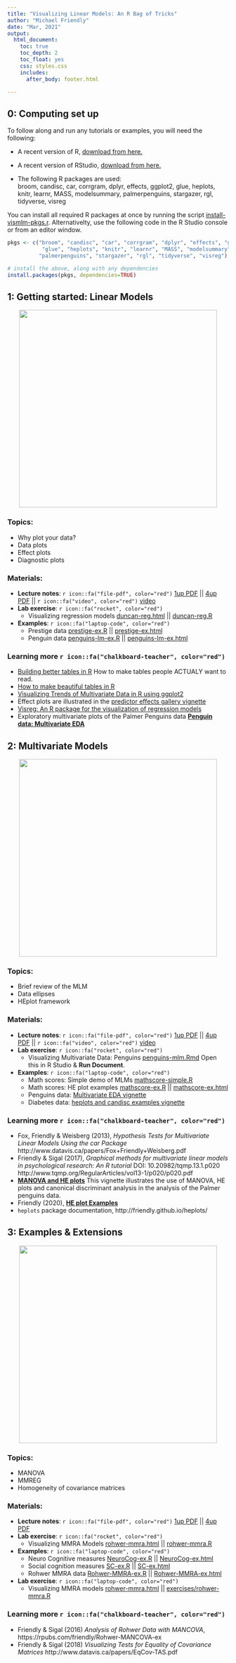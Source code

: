 ```yaml
---
title: "Visualizing Linear Models: An R Bag of Tricks"
author: "Michael Friendly"
date: "Mar, 2021"
output:
  html_document:
    toc: true
    toc_depth: 2
    toc_float: yes
    css: styles.css
    includes:
      after_body: footer.html

---
```


## 0: Computing set up

To follow along and run any tutorials or examples, you will need the following:

- A recent version of R, [download from here.](https://cloud.r-project.org/)
- A recent version of RStudio, [download from here.](https://rstudio.com/products/rstudio/download/#download)

- The following R packages are used:   
broom, candisc, car, corrgram, dplyr, effects, ggplot2, glue, heplots, knitr, learnr, MASS, modelsummary, palmerpenguins, stargazer, rgl, tidyverse, visreg

You can install all required R packages at once by running the script [install-vismlm-pkgs.r](R/install-vismlm-pkgs.r).
Alternativelty, use the following code in the R Studio console or from an editor window.

```r
pkgs <- c("broom", "candisc", "car", "corrgram", "dplyr", "effects", "ggplot2", 
           "glue", "heplots", "knitr", "learnr", "MASS", "modelsummary", 
          "palmerpenguins", "stargazer", "rgl", "tidyverse", "visreg") 

# install the above, along with any dependencies
install.packages(pkgs, dependencies=TRUE)
```


## 1: Getting started: Linear Models

<center>
<img src="images/lec1-banner.png" width="450px"/>
</center>

### Topics:

- Why plot your data?
- Data plots 
- Effect plots 
- Diagnostic plots

### Materials: 

- **Lecture notes**: `r icon::fa("file-pdf", color="red")` [1up PDF](lectures/lecture1.pdf) || [4up PDF](lectures/lecture1-2x2.pdf) || 
  `r icon::fa("video", color="red")` [video](https://www.dropbox.com/s/pwac9ufsbz1r4l1/VisMLM-Lecture1.mp4?dl=0)
- **Lab exercise**: `r icon::fa("rocket", color="red")`
  + Visualizing regression models [duncan-reg.html](exercises/duncan-reg.html) || [duncan-reg.R](exercises/duncan-reg.R)

- **Examples**: `r icon::fa("laptop-code", color="red")`
  + Prestige data [prestige-ex.R](examples/prestige-ex.R) || [prestige-ex.html](examples/prestige-ex.html) 
  + Penguin data [penguins-lm-ex.R](examples/penguins-lm-ex.R) || [penguins-lm-ex.html](examples/penguins-lm-ex.html) 

### Learning more `r icon::fa("chalkboard-teacher", color="red")`

- [Building better tables in R](https://themockup.blog/posts/2020-09-04-10-table-rules-in-r/) How to make tables people ACTUALY want to read.
- [How to make beautiful tables in R](https://rfortherestofus.com/2019/11/how-to-make-beautiful-tables-in-r/)
- [Visualizing Trends of Multivariate Data in R using ggplot2](https://towardsdatascience.com/visualizing-trends-of-multivariate-data-in-r-using-ggplot2-1b85409afcfb)
- Effect plots are illustrated in the 
[predictor effects gallery vignette](https://cran.r-project.org/web/packages/effects/vignettes/predictor-effects-gallery.pdf)
- [Visreg:  An R package for the visualization of regression models](https://pbreheny.github.io/visreg/)
- Exploratory multivariate plots of the Palmer Penguins data
[**Penguin data: Multivariate EDA**](https://rpubs.com/friendly/penguin-biplots)


## 2: Multivariate Models

<center>
<img src="images/lec2-banner.png" width="450px"/>
</center>

### Topics:

- Brief review of the MLM
- Data ellipses
- HEplot framework

### Materials:
- **Lecture notes**: `r icon::fa("file-pdf", color="red")`  [1up PDF](lectures/lecture2.pdf) || [4up PDF](lectures/lecture2-2x2.pdf) || `r icon::fa("video", color="red")` [video](https://www.dropbox.com/s/ngzbxafd91oaosd/VisMLM-Lecture2.mp4?dl=0)
- **Lab exercise**: `r icon::fa("rocket", color="red")`
  + Visualizing Multivariate Data: Penguins [penguins-mlm.Rmd](exercises/penguins-mlm.Rmd) Open this in R Studio & **Run Document**. 

- **Examples**: `r icon::fa("laptop-code", color="red")`
  + Math scores: Simple demo of MLMs [mathscore-simple.R]((examples/mathscore-simple.R))
  + Math scores: HE plot examples [mathscore-ex.R](examples/mathscore-ex.R) || [mathscore-ex.html](examples/mathscore-ex.html)
<!--
  + Penguins data: [penguins-he-ex.R](examples/penguins-he-ex.R) || [penguins-he-ex.html](examples/penguins-he-ex.html)
-->
  + Penguins data: [Multivariate EDA vignette](https://rpubs.com/friendly/penguin-biplots)
  + Diabetes data: [heplots and candisc examples vignette](https://cran.r-project.org/web/packages/candisc/vignettes/diabetes.html) 


### Learning more `r icon::fa("chalkboard-teacher", color="red")`

- Fox, Friendly & Weisberg (2013), *Hypothesis Tests for Multivariate
Linear Models Using the car Package* http://www.datavis.ca/papers/Fox+Friendly+Weisberg.pdf
- Friendly & Sigal (2017), *Graphical methods for multivariate linear models in
psychological research: An R tutorial* 
DOI: 10.20982/tqmp.13.1.p020 
http://www.tqmp.org/RegularArticles/vol13-1/p020/p020.pdf
- [**MANOVA and HE plots**](https://rpubs.com/friendly/penguin-manova) This vignette illustrates the use of MANOVA, HE plots and canonical discriminant analysis in the analysis of the Palmer penguins data.
- Friendly (2020), [**HE plot Examples**](https://cran.r-project.org/web/packages/heplots/vignettes/HE-examples.pdf)
- `heplots` package documentation, http://friendly.github.io/heplots/


## 3: Examples & Extensions

<center>
<img src="images/lec3-banner.png" width="450px"/>
</center>

### Topics:

- MANOVA
- MMREG
- Homogeneity of covariance matrices

### Materials:
- **Lecture notes**: `r icon::fa("file-pdf", color="red")` [1up PDF](lectures/lecture3.pdf) || [4up PDF](lectures/lecture3-2x2.pdf)
- **Lab exercise**: `r icon::fa("rocket", color="red")`
  + Visualizing MMRA Models [rohwer-mmra.html](exercises/rohwer-mmra.html) || [rohwer-mmra.R](exercises/rohwer-mmra.R)

- **Examples**: `r icon::fa("laptop-code", color="red")`
  + Neuro Cognitive measures [NeuroCog-ex.R](examples/NeuroCog-ex.R) || [NeuroCog-ex.html](examples/NeuroCog-ex.html) 
  + Social cognition measures [SC-ex.R](examples/SC-ex.R) || [SC-ex.html](examples/SC-ex.html)
  + Rohwer MMRA data [Rohwer-MMRA-ex.R](examples/Rohwer-MMRA-ex.R) || [Rohwer-MMRA-ex.html](examples/Rohwer-MMRA-ex.html)

- **Lab exercise**: `r icon::fa("laptop-code", color="red")`
  + Visualizing MMRA models [rohwer-mmra.html](exercises/rohwer-mmra.html) || [exercises/rohwer-mmra.R](exercises/rohwer-mmra.R)

### Learning more `r icon::fa("chalkboard-teacher", color="red")`

- Friendly & Sigal (2016) *Analysis of Rohwer Data with MANCOVA*, https://rpubs.com/friendly/Rohwer-MANCOVA-ex  
- Friendly & Sigal (2018) *Visualizing Tests for Equality of Covariance Matrices* http://www.datavis.ca/papers/EqCov-TAS.pdf




